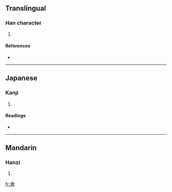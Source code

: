 ==Translingual==

===Han character===
{{Han char|rn=85|rad=水|as=11|sn=14|four=|canj=水十木大 (EJDK)}}

# {{defn|Han|sort=水11}}

====References====
* {{Han ref|kx=0645.250|dkj=18132|hdz=31713.050|uh=6F16|ud=28438}}

----

==Japanese==

===Kanji===
{{ja-kanji|grade=|rs=水11}}

# {{defn|Japanese|sort=水11}}

====Readings====
* {{ja-readings|on=[[こう]] (kō), [[きょう]] (kyō)|kun=}}

----

==Mandarin==

===Hanzi===
{{cmn-hanzi|pin=[[chún]] ([[chun2]]), [[jiào]] ([[jiao4]])|wg=ch'un<sup>2</sup>, chiao<sup>4</sup>}}

# {{defn|Mandarin|sort=水11}}

[[fr:漖]]